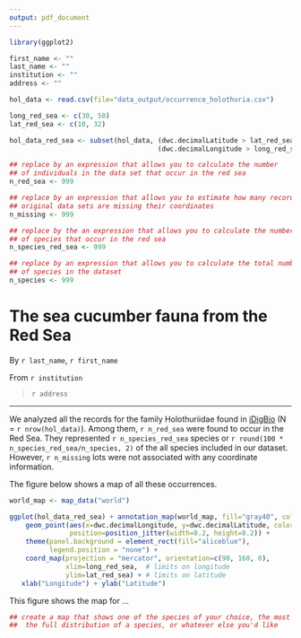 ```yaml
---
output: pdf_document
---
```



```r
library(ggplot2)
```

```r
first_name <- ""
last_name <- ""
institution <- ""
address <- ""
```

```r
hol_data <- read.csv(file="data_output/occurrence_holothuria.csv")

long_red_sea <- c(30, 50)
lat_red_sea <- c(10, 32)

hol_data_red_sea <- subset(hol_data, (dwc.decimalLatitude > lat_red_sea[1] & dwc.decimalLatitude < lat_red_sea[2]) &
                                     (dwc.decimalLongitude > long_red_sea[1] & dwc.decimalLatitude < long_red_sea[2]))

## replace by an expression that allows you to calculate the number
## of individuals in the data set that occur in the red sea
n_red_sea <- 999

## replace by an expression that allows you to estimate how many records in the
## original data sets are missing their coordinates
n_missing <- 999

## replace by the an expression that allows you to calculate the number
## of species that occur in the red sea
n_species_red_sea <- 999

## replace by an expression that allows you to calculate the total number
## of species in the dataset
n_species <- 999

```

# The sea cucumber fauna from the Red Sea

By `r last_name`, `r first_name`

From `r institution`

> `r address`

---------------------------------------------

We analyzed all the records for the family Holothuriidae found in
[iDigBio](http://portal.idigbio.org) (N = `r nrow(hol_data)`). Among them,
`r n_red_sea` were found to occur in the Red Sea. They represented
`r n_species_red_sea` species or `r round(100 * n_species_red_sea/n_species, 2)` of
the all species included in our dataset. However, `r n_missing` lots were not associated
with any coordinate information.

The figure below shows a map of all these occurrences.

```r
world_map <- map_data("world")

ggplot(hol_data_red_sea) + annotation_map(world_map, fill="gray40", colour="gray40") +
    geom_point(aes(x=dwc.decimalLongitude, y=dwc.decimalLatitude, color=dwc.specificEpithet),
               position=position_jitter(width=0.2, height=0.2)) +
    theme(panel.background = element_rect(fill="aliceblue"),
          legend.position = "none") +
    coord_map(projection = "mercator", orientation=c(90, 160, 0),
              xlim=long_red_sea,  # limits on longitude
              ylim=lat_red_sea) + # limits on latitude
   xlab("Longitude") + ylab("Latitude")

```

This figure shows the map for ...

```r
## create a map that shows one of the species of your choice, the most sampled species,
##  the full distribution of a species, or whatever else you'd like

```
